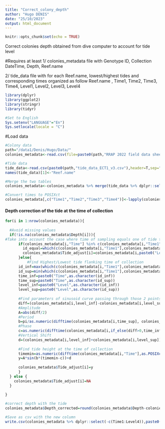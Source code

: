 ```yaml
---
title: "Correct_colony_depth"
author: "Hugo DENIS"
date: "25/10/2023"
output: html_document
---
```


```r
knitr::opts_chunk$set(echo = TRUE)
```

###############################################################################################
######### Correct colonies depth obtained from dive computer to account for tide level ########
###############################################################################################

#Requires at least
1/ colonies_metadata file with Genotype ID, Collection DateTime, Depth, Reef.name

2/ tide_data file with for each Reef.name,  lowest/highest tides and corresponding times organized as follow
Reef.name , Time1, Time2, Time3, Time4, Level1, Level2, Level3, Level4

```r
library(dplyr)
library(ggplot2)
library(stringr)
library(tidyr)

#Set to English
Sys.setenv("LANGUAGE"="En")
Sys.setlocale(locale = "C")
```

#Load data
```r
#Colony data
path="/data1/Denis/Hugo/Data/"
colonies_metadata<-read.csv(file=paste0(path,"RRAP 2022 field data sheets_Feb-Mar_colony.csv"),header=T,check.names = F)

#Tide data
tide_data<-read.csv(paste0(path,"tide_data_ECT1_v3.csv"),header=T,sep=";",dec=".",check.names=F)
names(tide_data)[1]<-"Reef.name"

#Merge the two tables
colonies_metadata<-colonies_metadata %>% merge(tide_data %>% dplyr::select(Reef.name,Time1:Level4),by="Reef.name",all.x=T)

#Convert times to POSIXct
colonies_metadata[,c("Time1","Time2","Time3","Time4")]<-lapply(colonies_metadata[,c("Time1","Time2","Time3","Time4")],function(x)as.POSIXct(paste(colonies_metadata$`Collection date`,x,sep=" "),format="%d/%m/%Y %H:%M:%S"))
```


#### Depth correction of the tide at the time of collection
```r
for(i in 1:nrow(colonies_metadata)){
  
  #Avoid missing values
  if(!is.na(colonies_metadata$Depth[i])){
#Take into account the case where time of sampling equals one of tide times   
      if(colonies_metadata[i,"Time"] %in% c(colonies_metadata[i,"Time1"],colonies_metadata[i,"Time2"],colonies_metadata[i,"Time3"],colonies_metadata[i,"Time4"])){
        id_equal=which(c(colonies_metadata[i,"Time1"],colonies_metadata[i,"Time2"],colonies_metadata[i,"Time3"],colonies_metadata[i,"Time4"])==colonies_metadata[i,"Time"])
        colonies_metadata$Tide_adjust[i]=colonies_metadata[i,paste0("Level",as.character(id_equal))] 
      }else{
          #Find Highest/Lowest tide flanking time of collection
      id_inf=max(which(c(colonies_metadata[i,"Time1"],colonies_metadata[i,"Time2"],colonies_metadata[i,"Time3"],colonies_metadata[i,"Time4"])<colonies_metadata[i,"Time"]))
      id_sup=min(which(c(colonies_metadata[i,"Time1"],colonies_metadata[i,"Time2"],colonies_metadata[i,"Time3"],colonies_metadata[i,"Time4"])>colonies_metadata[i,"Time"]))
      time_inf=paste0("Time",as.character(id_inf))
      time_sup=paste0("Time",as.character(id_sup))
      level_inf=paste0("Level",as.character(id_inf))
      level_sup=paste0("Level",as.character(id_sup))
      
      #Find parameters of sinusoid curve passing through those 2 points
      diff=(colonies_metadata[i,level_inf]-colonies_metadata[i,level_sup])
      #Amplitude
      A=abs(diff/2)
      #Period
      b=pi/as.numeric(difftime(colonies_metadata[i,time_sup], colonies_metadata[i,time_inf], units = "min"))
      #Phase
      c=as.numeric(difftime(colonies_metadata[i,if_else(diff>0,time_inf,time_sup)],as.POSIXct(paste0(format(colonies_metadata[i,c("Time1")],format="%Y-%m-%d")," ","00:00:00"),format="%Y-%m-%d %H:%M:%S"),units="min"))-pi/(2*b)
      #Vertical Shift
      d=(colonies_metadata[i,level_inf]+colonies_metadata[i,level_sup])/2
      
      #Find tide height at the time of collection
      timemin=as.numeric(difftime(colonies_metadata[i,"Time"],as.POSIXct(paste0(format(colonies_metadata[i,c("Time1")],format="%Y-%m-%d")," ","00:00:00"),format="%Y-%m-%d %H:%M:%S"),units="min"))
      y=A*sin(b*(timemin-c))+d
  
      colonies_metadata$Tide_adjust[i]=y
      } 
  } else {
    colonies_metadata$Tide_adjust[i]=NA
  }
  
}

#correct depth with the tide 
colonies_metadata$Depth_corrected=round(colonies_metadata$Depth-colonies_metadata$Tide_adjust,1)

#Save as csv with the new column 
write.csv(colonies_metadata %>% dplyr::select(-c(Time1:Level4)),paste0(path,"RRAP 2022 field data sheets_Feb-Mar_colony.csv"),row.names = F)

```


